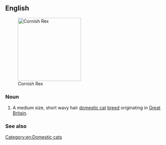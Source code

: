 ==English==
[[Image:CRX Casper.JPG|thumb|right|200px|Cornish Rex]]
===Noun===
{{en-noun|sg=[[Cornish]] [[Rex]]|es}}

# A medium size, short wavy hair [[domestic cat]] [[breed]] originating in [[Great Britain]].

===See also===
{{pedia}}
{{commonslite}}

[[Category:en:Domestic cats]]